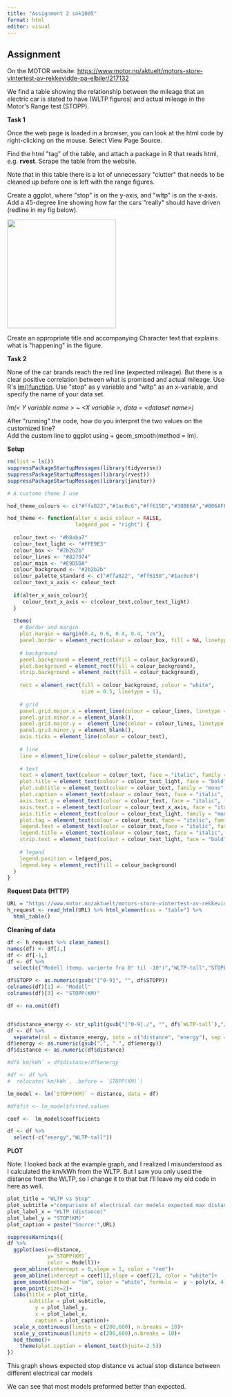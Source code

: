 ```yaml
---
title: "Assignment 2 sok1005"
format: html
editor: visual
---
```


## Assignment

On the MOTOR website: <https://www.motor.no/aktuelt/motors-store-vintertest-av-rekkevidde-pa-elbiler/217132> 

We find a table showing the relationship between the mileage that an electric car is stated to have (WLTP figures) and actual mileage in the Motor\'s Range test (STOPP).  

**Task 1**

Once the web page is loaded in a browser, you can look at the html code by right-clicking on the mouse. Select View Page Source. 

Find the html \"tag\" of the table, and attach a package in R that reads html, e.g. **rvest**. Scrape the table from the website. \

Note that in this table there is a lot of unnecessary \"clutter\" that needs to be cleaned up before one is left with the range figures. 

Create a ggplot, where \"stop\" is on the y-axis, and \"wltp\" is on the x-axis. Add a 45-degree line showing how far the cars \"really\" should have driven (redline in my fig below). 

![](https://lh3.googleusercontent.com/PkfsoKr524xH8fFOwuZmFsLH7rjgrRkgd5ApspU3-5bXuPXAdJu7NuLy9qPMdLOCNmDhiXv1aZdyK1VwcifELjZb9mPF3AwBs1D1A02zHz_zf-6PTtPoOKBJhWfQA3kY4GWat_8Q47Hz_JkjZGWUYFw){width="252"}

Create an appropriate title and accompanying Character text that explains what is \"happening\" in the figure. 

**Task 2**

None of the car brands reach the red line (expected mileage). But there is a clear positive correlation between what is promised and actual mileage. Use R\'s [lm()function](https://www.rdocumentation.org/packages/stats/versions/3.6.2/topics/lm). Use \"stop\" as y variable and \"wltp\" as an x-variable, and specify the name of your data set. 

*lm(\< Y variable name \> \~ \<X variable \>, data = \<dataset name\>)*

After \"running\" the code, how do you interpret the two values on the customized line?\
Add the custom line to ggplot using + geom_smooth(method = lm).

**Setup**

```r
rm(list = ls())
suppressPackageStartupMessages(library(tidyverse))
suppressPackageStartupMessages(library(rvest))
suppressPackageStartupMessages(library(janitor))

# A custome theme I use

hod_theme_colours <- c("#ffa822","#1ac0c6","#ff6150","#30B66A","#B06AFF","#FF21E1")

hod_theme <- function(alter_x_axis_colour = FALSE,
                      ledgend_pos = "right") {
  
  colour_text <- "#b8aba7"
  colour_text_light <- "#FFE9E3"
  colour_box <- "#2b2b2b"
  colour_lines <- "#827974"
  colour_main <- "#E9D5DA"
  colour_background <- "#2b2b2b"
  colour_palette_standard <- c("#ffa822", "#ff6150","#1ac0c6")
  colour_text_x_axis <- colour_text
  
  if(alter_x_axis_colour){
     colour_text_x_axis <- c(colour_text,colour_text_light)
  }
    
  theme(
    # Border and margin
    plot.margin = margin(0.4, 0.6, 0.4, 0.4, "cm"),
    panel.border = element_rect(colour = colour_box, fill = NA, linetype = 2),
    
    # background
    panel.background = element_rect(fill = colour_background),
    plot.background = element_rect(fill = colour_background),
    strip.background = element_rect(fill = colour_background),
    
    rect = element_rect(fill = colour_background, colour = "white",
                        size = 0.5, linetype = 1),
    
    # grid
    panel.grid.major.x = element_line(colour = colour_lines, linetype = 5, size = 0.25),
    panel.grid.minor.x = element_blank(),
    panel.grid.major.y =  element_line(colour = colour_lines, linetype = 5, size = 0.25),
    panel.grid.minor.y = element_blank(),
    axis.ticks = element_line(colour = colour_text),
    
    # line
    line = element_line(colour = colour_palette_standard),
    
    # text
    text = element_text(colour = colour_text, face = "italic", family = "mono"),
    plot.title = element_text(colour = colour_text_light, face = "bold", family = "mono"),
    plot.subtitle = element_text(colour = colour_text, family = "mono", hjust = 0.01),
    plot.caption = element_text(colour = colour_text, face = "italic", family = "mono"),
    axis.text.y = element_text(colour = colour_text, face = "italic", family = "mono"),
    axis.text.x = element_text(colour = colour_text_x_axis, face = "italic", family = "mono"),
    axis.title = element_text(colour = colour_text_light, family = "mono"),
    plot.tag = element_text(colour = colour_text, face = "italic", family = "mono"),
    legend.text = element_text(color = colour_text,face = "italic", family = "mono"),
    legend.title = element_text(colour = colour_text, face = "italic", family = "mono"),
    strip.text = element_text(colour = colour_text_light, face = "bold", family = "mono"),
    
    # legend
    legend.position = ledgend_pos,
    legend.key = element_rect(fill = colour_background)
  )
}
```

**Request Data (HTTP)**

```r
URL = "https://www.motor.no/aktuelt/motors-store-vintertest-av-rekkevidde-pa-elbiler/217132"
h_request <- read_html(URL) %>% html_element(css = "table") %>% 
  html_table()
```

**Cleaning of data**

```r
df <- h_request %>% clean_names()
names(df) <- df[1,]
df <- df[-1,]
df <- df %>%
  select(c("Modell (temp. varierte fra 0° til -10°)","WLTP-tall","STOPP"))

df$STOPP <- as.numeric(gsub("[^0-9]", "", df$STOPP))
colnames(df)[1] <- "Modell"
colnames(df)[3] <- "STOPP(KM)"

df <- na.omit(df)


df$distance_energy <- str_split(gsub("[^0-9]./", "", df$`WLTP-tall`),"/")
df <- df %>%
  separate(col = distance_energy, into = c("distance", "energy"), sep = " ")
df$energy <- as.numeric(gsub(",", ".", df$energy))
df$distance <- as.numeric(df$distance)

#df$`km/kWh` = df$distance/df$energy

#df <- df %>% 
#  relocate(`km/kWh`, .before = `STOPP(KM)`)

lm_model <- lm(`STOPP(KM)` ~ distance, data = df)

#df$fit <- lm_model$fitted.values

coef <-  lm_model$coefficients

df <- df %>%
  select(-c("energy","WLTP-tall"))

```

**PLOT**

Note: I looked back at the example graph, and I realized I misunderstood as I calculated the km/kWh from the WLTP. But I saw you only used the distance from the WLTP, so I change it to that but I'll leave my old code in here as well.

```r

plot_title = "WLTP vs Stop"
plot_subtitle ="comparison of electrical car models expected max distance vs actual distance"
plot_label_x = "WLTP (distance)"
plot_label_y = "STOP(KM)"
plot_caption = paste("Source:",URL)

suppressWarnings({
df %>% 
  ggplot(aes(x=distance,
             y=`STOPP(KM)`,
             color = Modell))+
  geom_abline(intercept = 0,slope = 1, color = "red")+
  geom_abline(intercept = coef[1],slope = coef[2], color = "white")+
  geom_smooth(method = "lm", color = "white", formula =  y ~ poly(x, 4)) +
  geom_point(size=2)+
  labs(title = plot_title,
       subtitle = plot_subtitle,
         y = plot_label_y,
         x = plot_label_x,
         caption = plot_caption)+
  scale_x_continuous(limits = c(200,600), n.breaks = 10)+
  scale_y_continuous(limits = c(200,600),n.breaks = 10)+
  hod_theme()+
    theme(plot.caption = element_text(hjust=-2.5))
})
```

This graph shows expected stop distance vs actual stop distance between different electrical car models

We can see that most models preformed better than expected.
